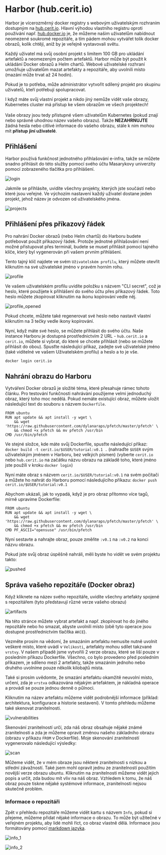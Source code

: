 # Harbor (hub.cerit.io)


Harbor je vícerozměrný docker registry s webovým uživatelským rozhraním dostupným na [hub.cerit.io](https://hub.cerit.io). Hlavní výhodou vlastního registru oproti používání např. [hub.docker.io](https://hub.docker.io) je, že můžeme našim uživatelům nabídnout neomezené soukromé repozitáře, a tím pádem mohou vytvářet tolik docker obrazů, kolik chtějí, aniž by je veřejně vystavovali světu.

Každý uživatel má svůj osobní projekt s limitem 100 GB pro ukládání artefaktů a neomezeným počtem artefaktů. Harbor může být použit k ukládání Docker obrazů a Helm chartů. Webové uživatelské rozhraní umožňuje uživatelům mazat artefakty a repozitáře, aby uvolnili místo (mazání může trvat až 24 hodin).

Pokud je to potřeba, může administrátor vytvořit sdílený projekt pro skupinu uživatelů, kteří potřebují spolupracovat.

<TipWarning>I když máte svůj vlastní projekt a nikdo jiný nemůže vidět vaše obrazy, Kubernetes cluster má přístup ke všem obrazům ve všech projektech!<br/><br/>Vaše obrazy jsou tedy přístupné všem uživatelům Kubernetes (pokud znají nebo správně uhodnou název vašeho obrazu). Takže **NEZAHRNUJTE** žádná hesla nebo citlivé informace do vašeho obrazu, stále k nim mohou mít **přístup** **jiní uživatelé**.</TipWarning>

## Přihlášení

Harbor používá funkčnost jednotného přihlašování e-infra, takže se můžete snadno přihlásit do této služby pomocí svého účtu Masarykovy univerzity pomocí zobrazeného tlačítka pro přihlášení.

![login](/img/ceritsc/harbor/log_in.png)

Jakmile se přihlásíte, uvidíte všechny projekty, kterých jste součástí nebo které jsou veřejné. Ve výchozím nastavení každý uživatel dostane jeden projekt, jehož název je odvozen od uživatelského jména.

![projects](/img/ceritsc/harbor/projects.png)

## Přihlášení přes příkazový řádek

Pro nahrání Docker obrazů (nebo Helm chartů) do Harboru budete potřebovat použít příkazový řádek. Protože jednotné přihlašování není možné přistupovat přes terminál, budete se muset přihlásit pomocí tajného klíče, který byl vygenerován při vašem prvním přihlášení.

Tento tajný klíč najdete ve svém `Uživatelském profilu`, který můžete otevřít kliknutím na své uživatelské jméno v pravém horním rohu.

![profile](/img/ceritsc/harbor/profile.png)

Ve vašem uživatelském profilu uvidíte položku s názvem "CLI secret", což je heslo, které použijete k přihlášení do svého účtu přes příkazový řádek. Toto heslo můžete zkopírovat kliknutím na ikonu kopírování vedle něj.

![profile_opened](/img/ceritsc/harbor/profile_opened.png)

Pokud chcete, můžete také regenerovat své heslo nebo nastavit vlastní kliknutím na 3 tečky vedle ikony kopírování.

Nyní, když máte své heslo, se můžete přihlásit do svého účtu. Naše instance Harboru je dostupná prostřednictvím 2 URL - `hub.cerit.io` a `cerit.io`, můžete si vybrat, do které se chcete přihlásit (nebo se můžete přihlásit do obou). Spusťte následující příkaz, zadejte své uživatelské jméno (také viditelné ve vašem Uživatelském profilu) a heslo a to je vše.

```bash
docker login cerit.io
```

## Nahrání obrazu do Harboru

Vytváření Docker obrazů je složité téma, které přesahuje rámec tohoto článku. Pro testování funkčnosti nahrávání použijeme velmi jednoduchý obraz, který toho moc nedělá. Pokud nemáte existující obraz, můžete uložit následující text do souboru s názvem `Dockerfile`.

```docker filename="Dockerfile" copy
FROM ubuntu
RUN apt update && apt install -y wget \
    && wget 'https://raw.githubusercontent.com/dylanaraps/pfetch/master/pfetch' \
    && chmod +x pfetch && mv pfetch /usr/bin
CMD /usr/bin/pfetch
```

Ve stejné složce, kde máte svůj Dockerfile, spusťte následující příkaz: `docker build -t cerit.io/$USER/tutorial:v0.1 .` (nahraďte `$USER` svým uživatelským jménem v Harboru, bez velkých písmen) (vyberte `cerit.io` nebo `hub.cerit.io` na začátku názvu obrazu na základě toho, které jméno jste použili v kroku `docker login`)

Nyní máte obraz s názvem `cerit.io/$USER/tutorial:v0.1` na svém počítači a můžete ho nahrát do Harboru pomocí následujícího příkazu: `docker push cerit.io/$USER/tutorial:v0.1`

Abychom ukázali, jak to vypadá, když je pro obraz přítomno více tagů, mírně upravíme Dockerfile:

```docker filename="Dockerfile" copy
FROM ubuntu
RUN apt update && apt install -y wget \
    && wget 'https://raw.githubusercontent.com/dylanaraps/pfetch/master/pfetch' \
    && chmod +x pfetch && mv pfetch /usr/bin
CMD PF_ASCII="opensuse" /usr/bin/pfetch
```

Nyní sestavte a nahrajte obraz, pouze změňte `:v0.1` na `:v0.2` na konci názvu obrazu.

Pokud jste svůj obraz úspěšně nahráli, měli byste ho vidět ve svém projektu takto:

![pushed](/img/ceritsc/harbor/pushed.png)

## Správa vašeho repozitáře (Docker obraz)

Když kliknete na název svého repozitáře, uvidíte všechny artefakty spojené s repozitářem (tyto představují různé verze vašeho obrazu)

![artifacts](/img/ceritsc/harbor/artifacts.png)

Na této stránce můžete vybrat artefakt a např. zkopírovat ho do jiného repozitáře nebo ho smazat, abyste uvolnili místo (obě tyto operace jsou dostupné prostřednictvím tlačítka `AKCE`).

Vezměte prosím na vědomí, že smazáním artefaktu nemusíte nutně uvolnit veškeré místo, které uvádí v `Velikosti`, artefakty mohou sdílet takzvané `vrstvy`. V našem případě jsme vytvořili 2 verze obrazu, které se liší pouze v posledním příkazu Dockerfile. Všechno, co bylo provedeno před posledním příkazem, je sdíleno mezi 2 artefakty, takže smazáním jednoho nebo druhého uvolníme pouze několik kilobajtů místa.

Také si prosím uvědomte, že smazání artefaktu okamžitě neuvolní místo, určení, zda je `vrstva` odkazována nějakým artefaktem, je nákladná operace a provádí se pouze jednou denně o půlnoci.

Kliknutím na název artefaktu můžeme vidět podrobnější informace
(příklad: architektura, konfigurace a historie sestavení). V tomto přehledu můžeme také skenovat zranitelnosti.

![vulnerabilities](/img/ceritsc/harbor/vulnerabilities.png)

Skenování zranitelností určí, zda náš obraz obsahuje nějaké známé
zranitelnosti a zda je můžeme opravit změnou našeho základního obrazu (obrazu v příkazu `FROM` v Dockerfile). Moje skenování zranitelností vygenerovalo následující výsledky:

![scan](/img/ceritsc/harbor/scan.png)

Můžeme vidět, že v mém obraze jsou některé zranitelnosti s nízkou a
střední závažností. Také jsem mohl opravit jednu ze zranitelností použitím
novější verze obrazu ubuntu. Kliknutím na zranitelnosti
můžeme vidět jejich popis a určit, zda budou mít vliv na náš obraz. Vzhledem k tomu, že náš obraz pouze tiskne nějaké systémové
informace, zranitelnosti nejsou skutečně problém.

### Informace o repozitáři

Zpět v přehledu repozitáře můžeme vidět kartu s názvem `Info`, pokud
si přejeme, můžeme přidat nějaké informace o obrazu. To může být užitečné v
veřejném projektu, aby lidé mohli říct, co obraz vlastně dělá. Informace jsou formátovány pomocí [markdown jazyka](https://www.markdownguide.org/).

![info_1](/img/ceritsc/harbor/info_1.png)

![info_2](/img/ceritsc/harbor/info_2.png)
